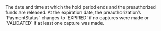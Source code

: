   

  
<ResponseField name="ExpirationDate" type="timestamp" default="">    
The date and time at which the hold period ends and the preauthorized funds are released.  
At the expiration date, the preauthorization’s `PaymentStatus` changes to `EXPIRED` if no captures were made or `VALIDATED` if at least one capture was made.   

<Expandable title="properties">  

</Expandable> 
</ResponseField>